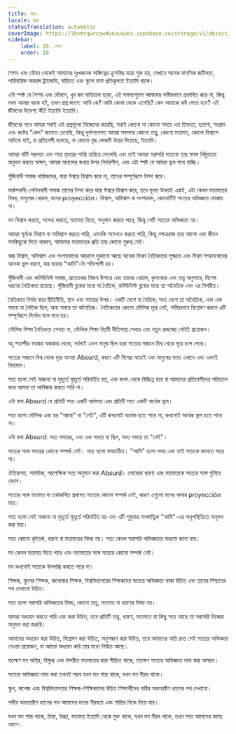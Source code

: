 ```yaml
---
title: সত্য
locale: bn
statusTranslation: automatic
coverImage: https://lhvmrqwrcowdvduuaukz.supabase.co/storage/v1/object/public/strapi-uploads/small_cover-educacion-fundamental.webp-2d51a7828a2b1309555be27f7e2a61a0.webp
sidebar:
    label: 18. সত্য
    order: 18
---
```

শৈশব এবং যৌবন থেকেই আমাদের দুঃখজনক অস্তিত্বের ক্রুশবিদ্ধ যাত্রা শুরু হয়, যেখানে অনেক মানসিক জটিলতা, পারিবারিক অন্তরঙ্গ ট্র্যাজেডি, বাড়িতে এবং স্কুলে নানা প্রতিকূলতা ইত্যাদি থাকে।

এটা স্পষ্ট যে শৈশব এবং যৌবনে, খুব কম ব্যতিক্রম ছাড়া, এই সমস্যাগুলো আমাদের গভীরভাবে প্রভাবিত করে না, কিন্তু যখন আমরা বয়স্ক হই, তখন প্রশ্ন জাগে: আমি কে? আমি কোথা থেকে এসেছি? কেন আমাকে কষ্ট পেতে হবে? এই জীবনের উদ্দেশ্য কী? ইত্যাদি ইত্যাদি।

জীবনের পথে আমরা সবাই এই প্রশ্নগুলো নিজেদের করেছি, সবাই কোনো না কোনো সময়ে এত তিক্ততা, হতাশা, সংগ্রাম এবং কষ্টের "কেন" জানতে চেয়েছি, কিন্তু দুর্ভাগ্যবশত আমরা সবসময় কোনো তত্ত্ব, কোনো মতামত, কোনো বিশ্বাসে আটকে যাই, যা প্রতিবেশী বলেছে, বা কোনো বৃদ্ধ লোকটি উত্তর দিয়েছে, ইত্যাদি।

আমরা খাঁটি সরলতা এবং শান্ত হৃদয়ের শান্তি হারিয়ে ফেলেছি এবং তাই আমরা সরাসরি সত্যকে তার সমস্ত নিষ্ঠুরতায় অনুভব করতে অক্ষম, আমরা অন্যদের কথার উপর নির্ভরশীল, এবং এটা স্পষ্ট যে আমরা ভুল পথে যাচ্ছি।

পুঁজিবাদী সমাজ নাস্তিকদের, যারা ঈশ্বরে বিশ্বাস করে না, তাদের সম্পূর্ণরূপে নিন্দা করে।

মার্কসবাদী-লেনিনবাদী সমাজ তাদের নিন্দা করে যারা ঈশ্বরে বিশ্বাস করে, তবে মূলত উভয়ই একই, এটা কেবল মতামতের বিষয়, মানুষের খেয়াল, মনের proyección। বিশ্বাস, অবিশ্বাস বা সংশয়বাদ, কোনোটিই সত্যের অভিজ্ঞতা বোঝায় না।

মন বিশ্বাস করতে, সন্দেহ করতে, মতামত দিতে, অনুমান করতে পারে, কিন্তু সেটি সত্যের অভিজ্ঞতা নয়।

আমরা সূর্যকে বিশ্বাস বা অবিশ্বাস করতে পারি, এমনকি সন্দেহও করতে পারি, কিন্তু নক্ষত্ররাজ তার আলো এবং জীবন সবকিছুকে দিতে থাকবে, আমাদের মতামতের প্রতি তার কোনো গুরুত্ব নেই।

অন্ধ বিশ্বাস, অবিশ্বাস এবং সংশয়বাদের আড়ালে লুকানো আছে অনেক মিথ্যা নৈতিকতার সূক্ষ্মতা এবং মিথ্যা সম্মানবোধের অনেক ভুল ধারণা, যার ছায়ায় "আমি"-টা শক্তিশালী হয়।

পুঁজিবাদী এবং কমিউনিস্ট সমাজ, প্রত্যেকের নিজস্ব উপায়ে এবং তাদের খেয়াল, কুসংস্কার এবং তত্ত্ব অনুসারে, বিশেষ ধরনের নৈতিকতা রয়েছে। পুঁজিবাদী ব্লকের মধ্যে যা নৈতিক, কমিউনিস্ট ব্লকের মধ্যে তা অনৈতিক এবং এর বিপরীত।

নৈতিকতা নির্ভর করে রীতিনীতি, স্থান এবং সময়ের উপর। একটি দেশে যা নৈতিক, অন্য দেশে তা অনৈতিক, এবং এক সময়ে যা নৈতিক ছিল, অন্য সময়ে তা অনৈতিক। নৈতিকতার কোনো মৌলিক মূল্য নেই, গভীরভাবে বিশ্লেষণ করলে এটি সম্পূর্ণরূপে নির্বোধ বলে মনে হয়।

মৌলিক শিক্ষা নৈতিকতা শেখায় না, মৌলিক শিক্ষা বিপ্লবী নীতিশাস্ত্র শেখায় এবং নতুন প্রজন্মের সেটাই প্রয়োজন।

বহু শতাব্দীর ভয়ঙ্কর অন্ধকার থেকে, সর্বদাই এমন মানুষ ছিল যারা সত্যের সন্ধানে বিশ্ব থেকে দূরে চলে গেছে।

সত্যের সন্ধানে বিশ্ব থেকে দূরে যাওয়া Absurd, কারণ এটি বিশ্বের মধ্যেই এবং মানুষের মধ্যে এখানে এবং এখনই বিদ্যমান।

সত্য হলো সেই অজানা যা মুহূর্তে মুহূর্তে পরিবর্তিত হয়, এবং জগৎ থেকে বিচ্ছিন্ন হয়ে বা আমাদের প্রতিবেশীদের পরিত্যাগ করে আমরা তা আবিষ্কার করতে পারি না।

এটা বলা Absurd যে প্রতিটি সত্য একটি অর্ধসত্য এবং প্রতিটি সত্য একটি অর্ধেক ভুল।

সত্য হলো মৌলিক এবং হয় "আছে" বা "নেই", এটি কখনোই অর্ধেক হতে পারে না, কখনোই অর্ধেক ভুল হতে পারে না।

এটা বলা Absurd: সত্য সময়ের, এবং এক সময়ে যা ছিল, অন্য সময়ে তা "নেই"।

সত্যের সঙ্গে সময়ের কোনো সম্পর্ক নেই। সত্য হলো সময়াতীত। "আমি" হলো সময় এবং তাই সত্যকে জানতে পারে না।

ঐতিহ্যগত, সাময়িক, আপেক্ষিক সত্য অনুমান করা Absurd। লোকেরা ধারণা এবং মতামতকে সত্যের সঙ্গে গুলিয়ে ফেলে।

সত্যের সঙ্গে মতামত বা তথাকথিত প্রথাগত সত্যের কোনো সম্পর্ক নেই, কারণ এগুলো মনের অসার proyección মাত্র।

সত্য হলো সেই অজানা যা মুহূর্তে মুহূর্তে পরিবর্তিত হয় এবং এটি শুধুমাত্র মনস্তাত্ত্বিক "আমি"-এর অনুপস্থিতিতে অনুভব করা যায়।

সত্য কোনো কূটতর্ক, ধারণা বা মতামতের বিষয় নয়। সত্য কেবল সরাসরি অভিজ্ঞতার মাধ্যমে জানা যায়।

মন কেবল মতামত দিতে পারে এবং মতামতের সঙ্গে সত্যের কোনো সম্পর্ক নেই।

মন কখনোই সত্যকে উপলব্ধি করতে পারে না।

শিক্ষক, স্কুলের শিক্ষক, কলেজের শিক্ষক, বিশ্ববিদ্যালয়ের শিক্ষকদের সত্যের অভিজ্ঞতা থাকা উচিত এবং তাদের শিষ্যদের পথ দেখানো উচিত।

সত্য হলো সরাসরি অভিজ্ঞতার বিষয়, কোনো তত্ত্ব, মতামত বা ধারণার বিষয় নয়।

আমরা অধ্যয়ন করতে পারি এবং করা উচিত, তবে প্রতিটি তত্ত্ব, ধারণা, মতামতে যা কিছু সত্য আছে তা সরাসরি নিজেরা অনুভব করা জরুরি।

আমাদের অধ্যয়ন করা উচিত, বিশ্লেষণ করা উচিত, অনুসন্ধান করা উচিত, তবে আমাদের অতি দ্রুত সেই সত্যের অভিজ্ঞতা নেওয়া প্রয়োজন, যা আমরা অধ্যয়ন করি তার মধ্যে নিহিত আছে।

যতক্ষণ মন অস্থির, বিক্ষুব্ধ এবং বিপরীত মতামতের দ্বারা পীড়িত থাকে, ততক্ষণ সত্যের অভিজ্ঞতা লাভ করা অসম্ভব।

সত্যের অভিজ্ঞতা লাভ করা তখনই সম্ভব যখন মন শান্ত থাকে, যখন মন নীরব থাকে।

স্কুল, কলেজ এবং বিশ্ববিদ্যালয়ের শিক্ষক-শিক্ষিকাদের উচিত শিক্ষার্থীদের গভীর অভ্যন্তরীণ ধ্যানের পথ দেখানো।

গভীর অভ্যন্তরীণ ধ্যানের পথ আমাদের মনের নীরবতা এবং শান্তির দিকে নিয়ে যায়।

যখন মন শান্ত থাকে, চিন্তা, ইচ্ছা, মতামত ইত্যাদি থেকে মুক্ত থাকে, যখন মন নীরব থাকে, তখন সত্য আমাদের কাছে আসে।

